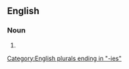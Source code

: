 ==English==

===Noun===
{{head|en|noun plural form}}

# {{plural of|geriarchy|lang=en}}

[[Category:English plurals ending in "-ies"]]